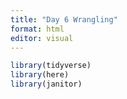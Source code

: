 ```yaml
---
title: "Day 6 Wrangling"
format: html
editor: visual
---
```


```r
library(tidyverse)
library(here)
library(janitor)
```
